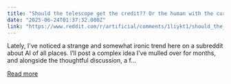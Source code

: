 ```yaml
---
title: "Should the telescope get the credit?? Or the human with the curiosity and intuition to point it."
date: "2025-06-24T01:37:32.000Z"
link: "https://www.reddit.com/r/artificial/comments/1liykt1/should_the_telescope_get_the_credit_or_the_human/"
---
```


Lately, I've noticed a strange and somewhat ironic trend here on a subreddit about AI of all places.
 I’ll post a complex idea I’ve mulled over for months, and alongside the thoughtful discussion, a f...

[Read more](https://www.reddit.com/r/artificial/comments/1liykt1/should_the_telescope_get_the_credit_or_the_human/)
